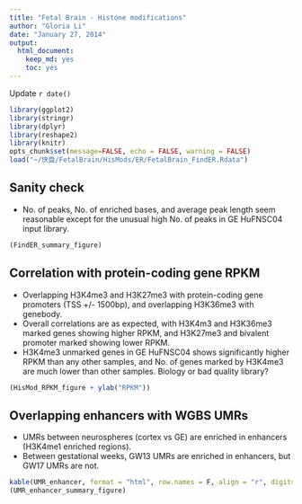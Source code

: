 ```yaml
---
title: "Fetal Brain - Histone modifications"
author: "Gloria Li"
date: "January 27, 2014"
output:
  html_document:
    keep_md: yes
    toc: yes
---
```


Update `r date()`

```r
library(ggplot2)
library(stringr)
library(dplyr)
library(reshape2)
library(knitr)
opts_chunk$set(message=FALSE, echo = FALSE, warning = FALSE)
load("~/快盘/FetalBrain/HisMods/ER/FetalBrain_FindER.Rdata")
```

## Sanity check   

* No. of peaks, No. of enriched bases, and average peak length seem reasonable except for the unusual high No. of peaks in GE HuFNSC04 input library.              

```r
(FindER_summary_figure)
```

## Correlation with protein-coding gene RPKM 

* Overlapping H3K4me3 and H3K27me3 with protein-coding gene promoters (TSS +/- 1500bp), and overlapping H3K36me3 with genebody.    
* Overall correlations are as expected, with H3K4m3 and H3K36me3 marked genes showing higher RPKM, and H3K27me3 and bivalent promoter marked showing lower RPKM.   
* H3K4me3 unmarked genes in GE HuFNSC04 shows significantly higher RPKM than any other samples, and No. of genes marked by H3K4me3 are much lower than other samples. Biology or bad quality library?    

```r
(HisMod_RPKM_figure + ylab("RPKM"))
```

## Overlapping enhancers with WGBS UMRs

* UMRs between neurospheres (cortex vs GE) are enriched in enhancers (H3K4me1 enriched regions).      
* Between gestational weeks, GW13 UMRs are enriched in enhancers, but GW17 UMRs are not.      

```r
kable(UMR_enhancer, format = "html", row.names = F, align = "r", digits = 2)
(UMR_enhancer_summary_figure)
```


